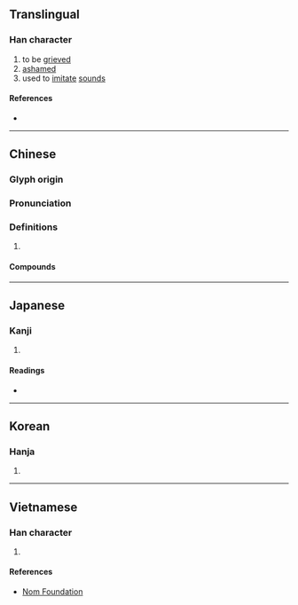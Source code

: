{{character info}}
==Translingual==

===Han character===
{{Han char|rn=30|rad=口|as=11|sn=14|four=63050|canj=RIHF|ids=⿰口戚}}

# to be [[grieve]]d
# [[ashamed]]
# used to [[imitate]] [[sound]]s

====References====
* {{Han ref|kx=0204.380|dkj=04165|dj=0427.150|hdz=10675.030|uh=5601|ud=22017|bh=E14E|bd=57678}}

----

==Chinese==
{{zh-forms}}

===Glyph origin===
{{Han etym}}

===Pronunciation===
{{zh-pron
|m=qī
|c=ci1
|mc=y
|oc=y
|cat=
}}

===Definitions===
{{zh-hanzi}}

# {{rfdef|zh}}

====Compounds====
{{zh-der|嘁哩喀喳|嘁嘁喳喳}}

----

==Japanese==

===Kanji===
{{ja-kanji|grade=|rs=口11}}

# {{rfdef|ja|sort=口11}}

====Readings====
* {{ja-readings|on=そう<さふ,しゅく<しゆく|kun=なげく,はざる}}

----

==Korean==

===Hanja===
{{ko-hanja|측}}

# {{rfdef|ko|sort=口11}}

----

==Vietnamese==

===Han character===
{{vi-readings|readings=thách|rs=口11}}

# {{rfdef|vi|sort=口11}}

====References====
* [http://nomfoundation.org/common/nom_details.php?codepoint=5601 Nom Foundation]